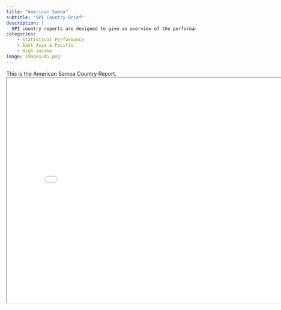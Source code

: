 ```yaml
---
title: "American Samoa"
subtitle: "SPI Country Brief"
description: |
  SPI country reports are designed to give an overview of the performance of American Samoa.
categories:
    - Statistical Performance
    - East Asia & Pacific
    - High income
image: images/AS.png
---
```


This is the American Samoa Country Report.
<iframe src="charts/American Samoa_chart.html" width="800" height="600"></iframe>

